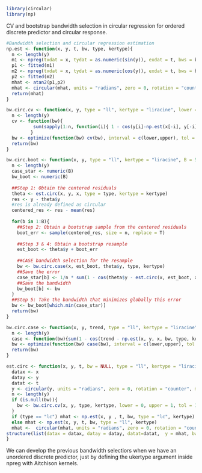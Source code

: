 
```{r, warning=F, message=F}
library(circular)
library(np)
```

CV and bootstrap bandwidth selection in circular regression for ordered discrete predictor and circular response.

```{r, warning=F}


#Bandwidth selection and circular regression estimation 
np.est <- function(x, y, t, bw, type, kertype){
  n <- length(y)
  m1 <- npreg(txdat = x, tydat = as.numeric(sin(y)), exdat = t, bws = bw, regtype = type, okertype = kertype)
  p1 <- fitted(m1)
  m2 <- npreg(txdat = x, tydat = as.numeric(cos(y)), exdat = t, bws = bw, regtype = type, okertype = kertype)
  p2 <- fitted(m2)
  mhat <- atan2(p1,p2)
  mhat <- circular(mhat, units = "radians", zero = 0, rotation = "counter", modulo = "2pi")
  return(mhat)
}

bw.circ.cv <- function(x, y, type = "ll", kertype = "liracine", lower = 0,upper = 1, tol = 1e-2){
  n <- length(y)
  cv <- function(bw){
          sum(sapply(1:n, function(i){ 1 - cos(y[i]-np.est(x[-i], y[-i], x[i], bw, type, kertype))}))
         }
  bw <- optimize(function(bw) cv(bw), interval = c(lower,upper), tol = tol)$minimum
  return(bw)
}

bw.circ.boot <- function(x, y, type = "ll", kertype = "liracine", B = 500){
  n <- length(y)
  case_star <- numeric(B)
  bw_boot <- numeric(B)
  
  ##Step 1: Obtain the centered residuals
  theta <- est.circ(x, y, x, type = type, kertype = kertype)
  res <- y - theta$y
  #res is already defined as circular
  centered_res <- res - mean(res)
  
  for(b in 1:B){
    ##Step 2: Obtain a bootstrap sample from the centered residuals
    boot_err <- sample(centered_res, size = n, replace = T)
    
    ##Step 3 & 4: Obtain a bootstrap resample 
    est_boot <- theta$y + boot_err
    
    ##CASE bandwidth selection for the resample
    bw <- bw.circ.case(x, est_boot, theta$y, type, kertype)
    ##Save the error
    case_star[b] <- 1/n * sum(1 - cos(theta$y - est.circ(x, est_boot, x, bw, type, kertype)$y))
    ##Save the bandwidth
    bw_boot[b] <- bw
  }
  ##Step 5: Take the bandwidth that minimizes globally this error
  bw <- bw_boot[which.min(case_star)]
  return(bw)
}

bw.circ.case <- function(x, y, trend, type = "ll", kertype = "liracine", lower = 0, upper = 1, tol = 1e-2){
  n <- length(y)
  case <- function(bw){sum(1 - cos(trend - np.est(x, y, x, bw, type, kertype)))}
  bw <- optimize(function(bw) case(bw), interval = c(lower,upper), tol = tol)$minimum
  return(bw)
}

est.circ <- function(x, y, t, bw = NULL, type = "ll", kertype = "liracine"){
  datax <- x
  datay <- y
  datat <- t
  y <- circular(y, units = "radians", zero = 0, rotation = "counter", modulo = "2pi")
  n <- length(y)
  if (is.null(bw)){
	bw <- bw.circ.cv(x, y, type, kertype, lower = 0, upper = 1, tol = 1e-2)	
  }
  if (type == "lc") mhat <- np.est(x, y , t, bw, type = "lc", kertype)
  else mhat <- np.est(x, y, t, bw, type = "ll", kertype)
  mhat <-  circular(mhat, units = "radians", zero = 0, rotation = "counter", modulo = "2pi")
structure(list(datax = datax, datay = datay, datat=datat,  y = mhat, bw = bw, n = n))
}

````
We can develop the previous bandwidth selectiors when we have an unordered discrete predictor, just by defining the ukertype argument inside npreg with Aitchison kernels.

